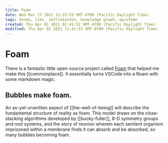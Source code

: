 ```yaml
---
title: Foam
date: Wed Mar 17 2021 11:23:53 GMT-0700 (Pacific Daylight Time)
tags: devmo, libs, zettlekasten, knowledge graph, episteme
created: Thu Apr 01 2021 02:41:52 GMT-0700 (Pacific Daylight Time)
modified: Thu Apr 01 2021 13:41:53 GMT-0700 (Pacific Daylight Time)
---
```


# Foam

There is a fantastic little open-source project called [Foam](https://foambubble.github.io) that helped me make this [[commonplace]]. It essentially turns VSCode into a Roam with some markdown magic.

## Bubbles make foam.

An as-yet-unwritten aspect of [[the-well-of-being]] will describe the fundamental structure of reality as foam. This model draws on the close-stacking algorithms developed by [[bucky-fuller]], 8-D symmetry groups and root systems, and the story of reunion wherein each sentient organism imprisoned within a membrane finds it can absorb and be absorbed, so many bubbles becoming foam.


